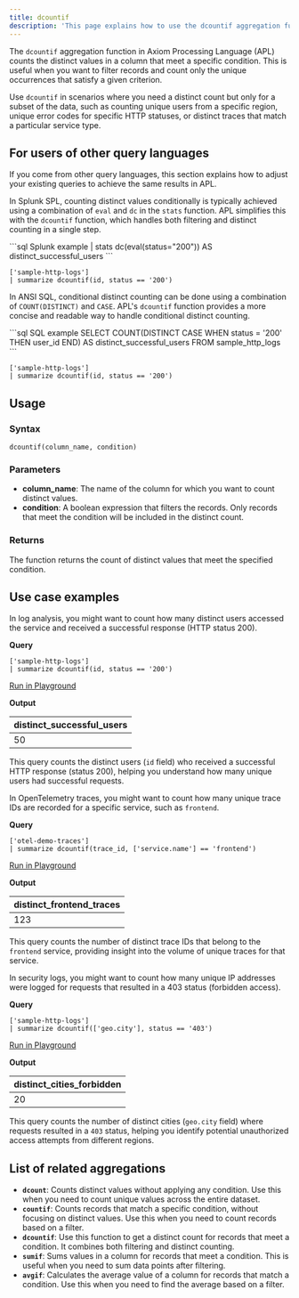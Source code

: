```yaml
---
title: dcountif
description: 'This page explains how to use the dcountif aggregation function in APL.'
---
```


The `dcountif` aggregation function in Axiom Processing Language (APL) counts the distinct values in a column that meet a specific condition. This is useful when you want to filter records and count only the unique occurrences that satisfy a given criterion. 

Use `dcountif` in scenarios where you need a distinct count but only for a subset of the data, such as counting unique users from a specific region, unique error codes for specific HTTP statuses, or distinct traces that match a particular service type.

## For users of other query languages

If you come from other query languages, this section explains how to adjust your existing queries to achieve the same results in APL.

<AccordionGroup>
<Accordion title="Splunk SPL users">

In Splunk SPL, counting distinct values conditionally is typically achieved using a combination of `eval` and `dc` in the `stats` function. APL simplifies this with the `dcountif` function, which handles both filtering and distinct counting in a single step.

<CodeGroup>
```sql Splunk example
| stats dc(eval(status="200")) AS distinct_successful_users
```

```kusto APL equivalent
['sample-http-logs']
| summarize dcountif(id, status == '200')
```
</CodeGroup>

</Accordion>

<Accordion title="ANSI SQL users">

In ANSI SQL, conditional distinct counting can be done using a combination of `COUNT(DISTINCT)` and `CASE`. APL's `dcountif` function provides a more concise and readable way to handle conditional distinct counting.

<CodeGroup>
```sql SQL example
SELECT COUNT(DISTINCT CASE WHEN status = '200' THEN user_id END) AS distinct_successful_users
FROM sample_http_logs
```

```kusto APL equivalent
['sample-http-logs']
| summarize dcountif(id, status == '200')
```
</CodeGroup>

</Accordion>
</AccordionGroup>

## Usage

### Syntax

```kusto
dcountif(column_name, condition)
```

### Parameters

- **column_name**: The name of the column for which you want to count distinct values.
- **condition**: A boolean expression that filters the records. Only records that meet the condition will be included in the distinct count.

### Returns

The function returns the count of distinct values that meet the specified condition.

## Use case examples

<Tabs>

<Tab title="Log analysis">

In log analysis, you might want to count how many distinct users accessed the service and received a successful response (HTTP status 200).

**Query**

```kusto
['sample-http-logs']
| summarize dcountif(id, status == '200')
```

[Run in Playground](https://play.axiom.co/axiom-play-qf1k/explorer?initForm=%7B%22apl%22%3A%22%5B'sample-http-logs'%5D%20%7C%20summarize%20dcountif(id%2C%20status%20%3D%3D%20'200')%22%7D)

**Output**

| distinct_successful_users |
|---------------------------|
| 50                        |

This query counts the distinct users (`id` field) who received a successful HTTP response (status 200), helping you understand how many unique users had successful requests.

</Tab>

<Tab title="OpenTelemetry traces">

In OpenTelemetry traces, you might want to count how many unique trace IDs are recorded for a specific service, such as `frontend`.

**Query**

```kusto
['otel-demo-traces']
| summarize dcountif(trace_id, ['service.name'] == 'frontend')
```

[Run in Playground](https://play.axiom.co/axiom-play-qf1k/explorer?initForm=%7B%22apl%22%3A%22%5B'otel-demo-traces'%5D%20%7C%20summarize%20dcountif(trace_id%2C%20%5B'service.name'%5D%20%3D%3D%20'frontend')%22%7D)

**Output**

| distinct_frontend_traces |
|--------------------------|
| 123                      |

This query counts the number of distinct trace IDs that belong to the `frontend` service, providing insight into the volume of unique traces for that service.

</Tab>

<Tab title="Security logs">

In security logs, you might want to count how many unique IP addresses were logged for requests that resulted in a 403 status (forbidden access).

**Query**

```kusto
['sample-http-logs']
| summarize dcountif(['geo.city'], status == '403')
```

[Run in Playground](https://play.axiom.co/axiom-play-qf1k/explorer?initForm=%7B%22apl%22%3A%22%5B'sample-http-logs'%5D%20%7C%20summarize%20dcountif(%5B'geo.city'%5D%2C%20status%20%3D%3D%20'403')%22%7D)

**Output**

| distinct_cities_forbidden |
|---------------------------|
| 20                        |

This query counts the number of distinct cities (`geo.city` field) where requests resulted in a `403` status, helping you identify potential unauthorized access attempts from different regions.

</Tab>

</Tabs>

## List of related aggregations

- **`dcount`**: Counts distinct values without applying any condition. Use this when you need to count unique values across the entire dataset.
- **`countif`**: Counts records that match a specific condition, without focusing on distinct values. Use this when you need to count records based on a filter.
- **`dcountif`**: Use this function to get a distinct count for records that meet a condition. It combines both filtering and distinct counting.
- **`sumif`**: Sums values in a column for records that meet a condition. This is useful when you need to sum data points after filtering.
- **`avgif`**: Calculates the average value of a column for records that match a condition. Use this when you need to find the average based on a filter.